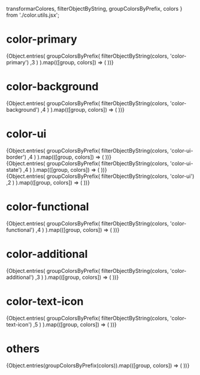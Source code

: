 
  transformarColores,
  filterObjectByString,
  groupColorsByPrefix,
  colors
} from './color.utils.jsx';


<Meta title="Example/Colors" />

<h1>color-primary</h1>

<ColorPalette>
  {Object.entries(
    groupColorsByPrefix(
      filterObjectByString(colors, 'color-primary')
      ,3
      )
    ).map(([group, colors]) => (
    <ColorItem
      key={group}
      title={group.replace('dt-color-', '').replace(/-/g, ' ').toUpperCase()}
      colors={transformarColores(colors)}
    />
  ))}
</ColorPalette>

<h1>color-background</h1>
<div>
  {Object.entries(
    groupColorsByPrefix(
      filterObjectByString(colors, 'color-background')
      ,4
      )
    ).map(([group, colors]) => (
    <ColorItem
      key={group}
      title={group.replace('dt-color-', '').replace(/-/g, ' ').toUpperCase()}
      colors={transformarColores(colors)}
    />
  ))}
</div>


<h1>color-ui</h1>
<div>
  {Object.entries(
    groupColorsByPrefix(
      filterObjectByString(colors, 'color-ui-border')
      ,4
      )
    ).map(([group, colors]) => (
    <ColorItem
      key={group}
      title={group.replace('dt-color-', '').replace(/-/g, ' ').toUpperCase()}
      colors={transformarColores(colors)}
    />
  ))}
</div>
<div>
  {Object.entries(
    groupColorsByPrefix(
      filterObjectByString(colors, 'color-ui-state')
      ,4
      )
    ).map(([group, colors]) => (
    <ColorItem
      key={group}
      title={group.replace('dt-color-', '').replace(/-/g, ' ').toUpperCase()}
      colors={transformarColores(colors)}
    />
  ))}
</div>
<div>
  {Object.entries(
    groupColorsByPrefix(
      filterObjectByString(colors, 'color-ui')
      ,2
      )
    ).map(([group, colors]) => (
    <ColorItem
      key={group}
      title={group.replace('dt-color-', '').replace(/-/g, ' ').toUpperCase()}
      colors={transformarColores(colors)}
    />
  ))}
</div>



<h1>color-functional</h1>
<div>
  {Object.entries(
    groupColorsByPrefix(
      filterObjectByString(colors, 'color-functional')
      ,4
      )
    ).map(([group, colors]) => (
    <ColorItem
      key={group}
      title={group.replace('dt-color-', '').replace(/-/g, ' ').toUpperCase()}
      colors={transformarColores(colors)}
    />
  ))}
</div>

<h1>color-additional</h1>
<div>
  {Object.entries(
    groupColorsByPrefix(
      filterObjectByString(colors, 'color-additional')
      ,3
      )
    ).map(([group, colors]) => (
    <ColorItem
      key={group}
      title={group.replace('dt-color-', '').replace(/-/g, ' ').toUpperCase()}
      colors={transformarColores(colors)}
    />
  ))}
</div>

<h1>color-text-icon</h1>
<div>
  {Object.entries(
    groupColorsByPrefix(
      filterObjectByString(colors, 'color-text-icon')
      ,5
      )
    ).map(([group, colors]) => (
    <ColorItem
      key={group}
      title={group.replace('dt-color-', '').replace(/-/g, ' ').toUpperCase()}
      colors={transformarColores(colors)}
    />
  ))}
</div>

<h1>others</h1>
<div>
  {Object.entries(groupColorsByPrefix(colors)).map(([group, colors]) => (
    <ColorItem
      key={group}
      title={group.replace('dt-color-', '').replace(/-/g, ' ').toUpperCase()}
      colors={transformarColores(colors)}
    />
  ))}
</div>


